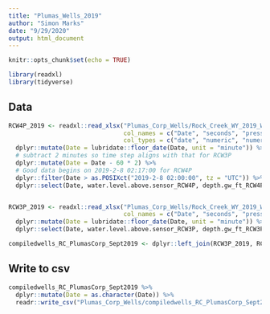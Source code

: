 ```yaml
---
title: "Plumas_Wells_2019"
author: "Simon Marks"
date: "9/29/2020"
output: html_document
---
```


```r
knitr::opts_chunk$set(echo = TRUE)
```

```r

library(readxl)
library(tidyverse)

```

## Data

```r

RCW4P_2019 <- readxl::read_xlsx("Plumas_Corp_Wells/Rock_Creek_WY_2019_Well_Data.xlsx", sheet = "RCW 1", range = "$A$4:$F$35043", 
                                col_names = c("Date", "seconds", "pressure_psi", "temp_F", "water.level.above.sensor_RCW4P", "depth.gw_ft_RCW4P"),
                                col_types = c("date", "numeric", "numeric", "numeric", "numeric", "numeric"), trim_ws = TRUE) %>% 
  dplyr::mutate(Date = lubridate::floor_date(Date, unit = "minute")) %>% 
  # subtract 2 minutes so time step aligns with that for RCW3P
  dplyr::mutate(Date = Date - 60 * 2) %>% 
  # Good data begins on 2019-2-8 02:17:00 for RCW4P
  dplyr::filter(Date > as.POSIXct("2019-2-8 02:00:00", tz = "UTC")) %>% 
  dplyr::select(Date, water.level.above.sensor_RCW4P, depth.gw_ft_RCW4P)


RCW3P_2019 <- readxl::read_xlsx("Plumas_Corp_Wells/Rock_Creek_WY_2019_Well_Data.xlsx", sheet = "RCW 2", range = "$A$4:$F$35043", 
                                col_names = c("Date", "seconds", "pressure_psi", "temp_F", "water.level.above.sensor_RCW3P", "depth.gw_ft_RCW3P"), trim_ws = TRUE) %>% 
  dplyr::mutate(Date = lubridate::floor_date(Date, unit = "minute")) %>% 
  dplyr::select(Date, water.level.above.sensor_RCW3P, depth.gw_ft_RCW3P)

compiledwells_RC_PlumasCorp_Sept2019 <- dplyr::left_join(RCW3P_2019, RCW4P_2019, by = "Date")

```

## Write to csv

```r

compiledwells_RC_PlumasCorp_Sept2019 %>% 
  dplyr::mutate(Date = as.character(Date)) %>% 
  readr::write_csv("Plumas_Corp_Wells/compiledwells_RC_PlumasCorp_Sept2019.csv")


```

